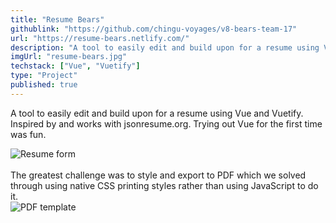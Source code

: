 ```yaml
---
title: "Resume Bears"
githublink: "https://github.com/chingu-voyages/v8-bears-team-17"
url: "https://resume-bears.netlify.com/"
description: "A tool to easily edit and build upon for a resume using Vue and Vuetify."
imgUrl: "resume-bears.jpg"
techstack: ["Vue", "Vuetify"]
type: "Project"
published: true
---
```


A tool to easily edit and build upon for a resume using Vue and Vuetify. Inspired by and works with jsonresume.org. Trying out Vue for the first time was fun.

<div class="w-64 mx-auto my-4 md:float-right md:ml-4 md:mt-0">
  <img src="../../assets/projects/resume-bears_form.png" alt="Resume form" />
</div>
<br />
The greatest challenge was to style and export to PDF which we solved through using native CSS printing styles rather than using JavaScript to do it.
<br />
<div class="w-64 mx-auto my-4 md:float-left md:mt-12">
  <img
    src="../../assets/projects/resume-bears_template.png"
    alt="PDF template"
  />
</div>
<br />
<div class="clearfix"></div>
